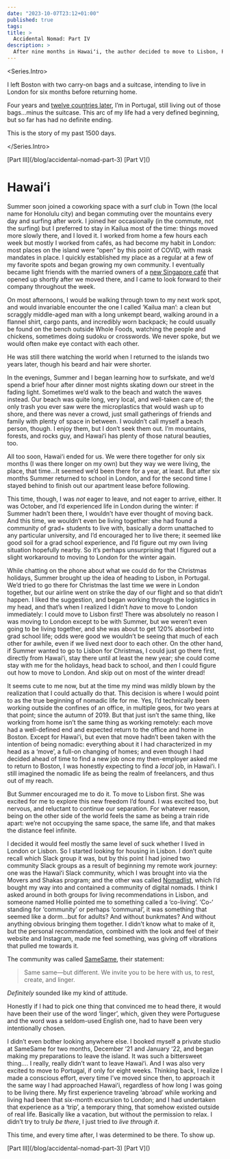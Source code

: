 ```yaml
---
date: "2023-10-07T23:12+01:00"
published: true
tags:
title: >
  Accidental Nomad: Part IV
description: >
  After nine months in Hawaiʻi, the author decided to move to Lisbon, Portugal, rather than returning to London with their partner. This marked the beginning of their nomadic lifestyle. They also reflect on the importance of being present and showing up, no matter where you are in the world.
---
```

<Series.Intro>
<Nomad/>

I left Boston with two carry-on bags and a suitcase, intending to live in London for six months before returning home.

Four years and [twelve countries later](https://nomadlist.com/@daniel13rady), I’m in Portugal, still living out of those bags…minus the suitcase. This arc of my life had a very defined beginning, but so far has had no definite ending.

This is the story of my past 1500 days.

</Series.Intro>

<Series top>
  <Series.Previous>[Part III](/blog/accidental-nomad-part-3)</Series.Previous>
  <Series.Next todo>[Part V]()</Series.Next>
</Series>

# Hawaiʻi
Summer soon joined a coworking space with a surf club in Town (the local name for Honolulu city) and began commuting over the mountains every day and surfing after work. I joined her occasionally (in the commute, not the surfing) but I preferred to stay in Kailua most of the time: things moved more slowly there, and I loved it. I worked from home a few hours each week but mostly I worked from cafés, as had become my habit in London: most places on the island were “open” by this point of COVID, with mask mandates in place. I quickly established my place as a regular at a few of my favorite spots and began growing my own community. I eventually became light friends with the married owners of a [new Singapore café](https://www.instagram.com/cafekopihawaii/) that opened up shortly after we moved there, and I came to look forward to their company throughout the week.

On most afternoons, I would be walking through town to my next work spot, and would invariable encounter the one I called ‘Kailua man’: a clean but scraggly middle-aged man with a long unkempt beard, walking around in a flannel shirt, cargo pants, and incredibly worn backpack; he could usually be found on the bench outside Whole Foods, watching the people and chickens, sometimes doing sudoku or crosswords. We never spoke, but we would often make eye contact with each other.
<aside>
He was still there watching the world when I returned to the islands two years later, though his beard and hair were shorter.
</aside>

In the evenings, Summer and I began learning how to surfskate, and we’d spend a brief hour after dinner most nights skating down our street in the fading light. Sometimes we’d walk to the beach and watch the waves instead. Our beach was quite long, very local, and well-taken care of; the only trash you ever saw were the microplastics that would wash up to shore, and there was never a crowd, just small gatherings of friends and family with plenty of space in between. I wouldn’t call myself a beach person, though. I enjoy them, but I don’t seek them out. I’m mountains, forests, and rocks guy, and Hawaiʻi has plenty of those natural beauties, too.

All too soon, Hawaiʻi ended for us. We were there together for only six months (I was there longer on my own) but they way we were living, the place, that time…It seemed we’d been there for a year, at least. But after six months Summer returned to school in London, and for the second time I stayed behind to finish out our apartment lease before following.

This time, though, I was *not* eager to leave, and not eager to arrive, either. It was October, and I’d experienced life in London during the winter: if Summer hadn’t been there, I wouldn’t have ever thought of moving back. And this time, we wouldn’t even be living together: she had found a community of grad+ students to live with, basically a dorm unattached to any particular university, and I’d encouraged her to live there; it seemed like good soil for a grad school experience, and I’d figure out my own living situation hopefully nearby. So it’s perhaps unsurprising that I figured out a slight workaround to moving to London for the winter again.

While chatting on the phone about what we could do for the Christmas holidays, Summer brought up the idea of heading to Lisbon, in Portugal. We’d tried to go there for Christmas the last time we were in London together, but our airline went on strike the day of our flight and so that didn’t happen. I liked the suggestion, and began working through the logistics in my head, and that’s when I realized I didn’t *have* to move to London immediately: I could move to Lisbon first! There was absolutely no reason I was moving to London except to be with Summer, but we weren’t even going to be living together, and she was about to get 120% absorbed into grad school life; odds were good we wouldn’t be seeing that much of each other for awhile, even if we lived next door to each other. On the other hand, if Summer wanted to go to Lisbon for Christmas, I could just go there first, directly from Hawaiʻi, stay there until at least the new year; she could come stay with me for the holidays, head back to school, and *then* I could figure out how to move to London. And skip out on most of the winter dread!

It seems cute to me now, but at the time my mind was mildly blown by the realization that I could actually do that. This decision is where I would point to as the true beginning of nomadic life for me. Yes, I’d technically been working outside the confines of an office, in multiple geos, for two years at that point; since the autumn of 2019. But that just isn’t the same thing, like working from home isn’t the same thing as working remotely: each move had a well-defined end and expected return to the office and home in Boston. Except for Hawaiʻi, but even that move hadn’t been taken with the intention of being nomadic: everything about it I had characterized in my head as a ‘move’, a full-on changing of homes; and even though I had decided ahead of time to find a new job once my then-employer asked me to return to Boston, I was honestly expecting to find a *local* job, in Hawaiʻi. I still imagined the nomadic life as being the realm of freelancers, and thus out of my reach.

But Summer encouraged me to do it. To move to Lisbon first. She was excited for me to explore this new freedom I’d found. I was excited too, but nervous, and reluctant to continue our separation. For whatever reason, being on the other side of the world feels the same as being a train ride apart: we’re not occupying the same space, the same life, and that makes the distance feel infinite.

I decided it would feel mostly the same level of suck whether I lived in London or Lisbon. So I started looking for housing in Lisbon. I don’t quite recall which Slack group it was, but by this point I had joined two community Slack groups as a result of beginning my remote work journey: one was the Hawaiʻi Slack community, which I was brought into via the Movers and Shakas program; and the other was called [Nomadlist](https://nomadlist.com), which I’d bought my way into and contained a community of digital nomads. I think I asked around in both groups for living recommendations in Lisbon, and someone named Hollie pointed me to something called a ‘co-living’. ‘Co-‘ standing for ‘community’ or perhaps ‘communal’, it was something that seemed like a dorm…but for adults? And without bunkmates? And without anything obvious bringing them together. I didn’t know what to make of it, but the personal recommendation, combined with the look and feel of their website and Instagram, made me feel something, was giving off vibrations that pulled me towards it.

The community was called [SameSame](https://samesameliving.com), their statement:
>Same same—but different. We invite you to be here with us, to rest, create, and linger.

_Definitely_ sounded like my kind of attitude.
<aside>
Honestly if I had to pick one thing that convinced me to head there, it would have been their use of the word ‘linger’, which, given they were Portuguese and the word was a seldom-used English one, had to have been very intentionally chosen.
</aside>

I didn’t even bother looking anywhere else. I booked myself a private studio at SameSame for two months, December ‘21 and January ‘22, and began making my preparations to leave the island. It was such a bittersweet thing…. I really, really didn’t want to leave Hawaiʻi. And I was also very excited to move to Portugal, if only for eight weeks. Thinking back, I realize I made a conscious effort, every time I’ve moved since then, to approach it the same way I had approached Hawaiʻi, regardless of how long I was going to be living there. My first experience traveling ‘abroad’ while working and living had been that six-month excursion to London; and I had undertaken that experience as a ‘trip’, a temporary thing, that somehow existed outside of real life. Basically like a vacation, but without the permission to relax. I didn’t try to truly _be there_, I just tried to _live through it_.

This time, and every time after, I was determined to be there. To show up.

<Stars/>
<Series>
  <Series.Previous>[Part III](/blog/accidental-nomad-part-3)</Series.Previous>
  <Series.Next todo>[Part V]()</Series.Next>
</Series>
